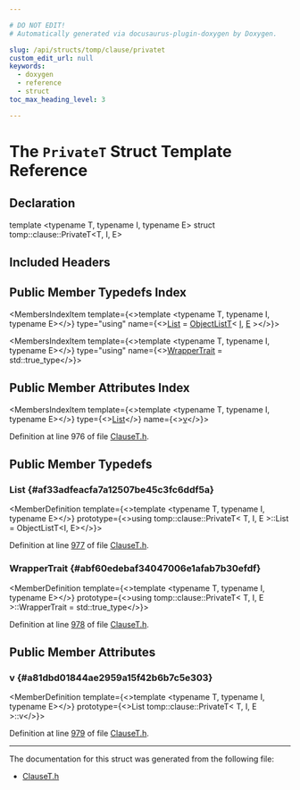 ```yaml
---

# DO NOT EDIT!
# Automatically generated via docusaurus-plugin-doxygen by Doxygen.

slug: /api/structs/tomp/clause/privatet
custom_edit_url: null
keywords:
  - doxygen
  - reference
  - struct
toc_max_heading_level: 3

---
```





# The `PrivateT` Struct Template Reference

<DoxygenPage pluginConfig={pluginConfig}>



## Declaration

<CodeBlock>template &lt;typename T, typename I, typename E&gt;
struct tomp::clause::PrivateT&lt;T, I, E&gt;</CodeBlock>

## Included Headers

<IncludesList>
<IncludesListItem
  filePath="llvm/Frontend/OpenMP/ClauseT.h"
  permalink="/docs/api/files/include/include/llvm/include/llvm/frontend/include/llvm/frontend/openmp/clauset-h"
  isLocal="true" />
</IncludesList>

## Public Member Typedefs Index

<MembersIndex>

<MembersIndexItem
  template={<>template &lt;typename T, typename I, typename E&gt;</>}
  type="using"
  name={<><a href="#af33adfeacfa7a12507be45c3fc6ddf5a">List</a> = <a href="/docs/api/namespaces/tomp/#a72baebfd95c78979ac780815560e975f">ObjectListT</a>&lt; <a href="/docs/api/files/lib/lib/support/md5-cpp/#ac0eafdc9ee161b71e7af98af736952fd">I</a>, <a href="/docs/api/files/lib/lib/ir/builtingcs-cpp/#abb2b3a60ccc38a28239e19a1646e0c8a">E</a> &gt;</>}>
</MembersIndexItem>

<MembersIndexItem
  template={<>template &lt;typename T, typename I, typename E&gt;</>}
  type="using"
  name={<><a href="#abf60edebaf34047006e1afab7b30efdf">WrapperTrait</a> = std::true&#95;type</>}>
</MembersIndexItem>

</MembersIndex>

## Public Member Attributes Index

<MembersIndex>

<MembersIndexItem
  template={<>template &lt;typename T, typename I, typename E&gt;</>}
  type={<><a href="#af33adfeacfa7a12507be45c3fc6ddf5a">List</a></>}
  name={<><a href="#a81dbd01844ae2959a15f42b6b7c5e303">v</a></>}>
</MembersIndexItem>

</MembersIndex>


Definition at line 976 of file <a href="/docs/api/files/include/include/llvm/include/llvm/frontend/include/llvm/frontend/openmp/clauset-h">ClauseT.h</a>.

<SectionDefinition>

## Public Member Typedefs

### List {#af33adfeacfa7a12507be45c3fc6ddf5a}

<MemberDefinition
  template={<>template &lt;typename T, typename I, typename E&gt;</>}
  prototype={<>using tomp::clause::PrivateT&lt; T, I, E &gt;::List =  ObjectListT&lt;I, E&gt;</>}>

Definition at line <a href="/docs/api/files/include/include/llvm/include/llvm/frontend/include/llvm/frontend/openmp/clauset-h/#l00977">977</a> of file <a href="/docs/api/files/include/include/llvm/include/llvm/frontend/include/llvm/frontend/openmp/clauset-h">ClauseT.h</a>.
</MemberDefinition>

### WrapperTrait {#abf60edebaf34047006e1afab7b30efdf}

<MemberDefinition
  template={<>template &lt;typename T, typename I, typename E&gt;</>}
  prototype={<>using tomp::clause::PrivateT&lt; T, I, E &gt;::WrapperTrait =  std::true&#95;type</>}>

Definition at line <a href="/docs/api/files/include/include/llvm/include/llvm/frontend/include/llvm/frontend/openmp/clauset-h/#l00978">978</a> of file <a href="/docs/api/files/include/include/llvm/include/llvm/frontend/include/llvm/frontend/openmp/clauset-h">ClauseT.h</a>.
</MemberDefinition>

</SectionDefinition>

<SectionDefinition>

## Public Member Attributes

### v {#a81dbd01844ae2959a15f42b6b7c5e303}

<MemberDefinition
  template={<>template &lt;typename T, typename I, typename E&gt;</>}
  prototype={<>List tomp::clause::PrivateT&lt; T, I, E &gt;::v</>}>

Definition at line <a href="/docs/api/files/include/include/llvm/include/llvm/frontend/include/llvm/frontend/openmp/clauset-h/#l00979">979</a> of file <a href="/docs/api/files/include/include/llvm/include/llvm/frontend/include/llvm/frontend/openmp/clauset-h">ClauseT.h</a>.
</MemberDefinition>

</SectionDefinition>

<hr/>

The documentation for this struct was generated from the following file:

<ul>
<li><a href="/docs/api/files/include/include/llvm/include/llvm/frontend/include/llvm/frontend/openmp/clauset-h">ClauseT.h</a></li>
</ul>

</DoxygenPage>
